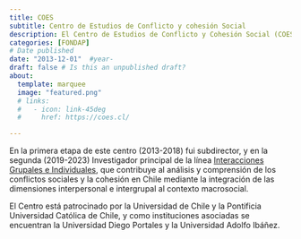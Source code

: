 ```yaml
---
title: COES
subtitle: Centro de Estudios de Conflicto y cohesión Social
description: El Centro de Estudios de Conflicto y Cohesión Social (COES) es financiado por el programa FONDAP de ANID y  desarrolla investigación colaborativa en temas relacionados al conflicto social y la cohesión en Chile, por medio de un equipo multidisciplinario proveniente de las ciencias sociales y humanidades.
categories: [FONDAP]
# Date published
date: "2013-12-01"  #year-
draft: false # Is this an unpublished draft?
about:
  template: marquee
  image: "featured.png"  
  # links:
  #   - icon: link-45deg
  #     href: https://coes.cl/

---
```


::: {.button}
[<i class="bi bi-link-45deg"></i>](https://coes.cl/){.btn-action-primary .btn-action .btn .btn-success .btn-lg role="button" style="margin-top: 0em;"}
:::


En la primera etapa de este centro (2013-2018) fui subdirector, y en la segunda (2019-2023) Investigador principal de la línea [Interacciones Grupales e Individuales](https://coes.cl/interacciones-grupales-e-individuales/), que contribuye al análisis y comprensión de los conflictos sociales y la cohesión en Chile mediante la integración de las dimensiones interpersonal e intergrupal al contexto macrosocial.

El Centro está patrocinado por la Universidad de Chile y la Pontificia Universidad Católica de Chile, y como instituciones asociadas se encuentran la Universidad Diego Portales y la Universidad Adolfo Ibáñez.
